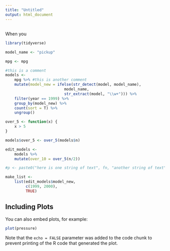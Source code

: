 ```yaml
---
title: "Untitled"
output: html_document
---
```


##
When you 

```r
library(tidyverse)

model_name <- "pickup"

mpg <- mpg

#this is a comment
models <-
    mpg %>% #this is another comment
    mutate(model_new = ifelse(str_detect(model, model_name), 
                          model_name, 
                          str_extract(model, "\\w+"))) %>% 
    filter(year == 1999) %>% 
    group_by(model_new) %>% 
    count(sort = T) %>% 
    ungroup()

over_5 <- function(x) {
    x > 5
}

models$over_5 <- over_5(models$n)

edit_models <-
    models %>% 
    mutate(over_10 = over_5(n/2))

#p <- paste0("here is one string of text", fn, "another string of text")

make_list <- 
    list(edit_models$model_new,
         c(1999, 2000),
         TRUE)
```

## Including Plots

You can also embed plots, for example:

```r
plot(pressure)
```

Note that the `echo = FALSE` parameter was added to the code chunk to prevent printing of the R code that generated the plot.
